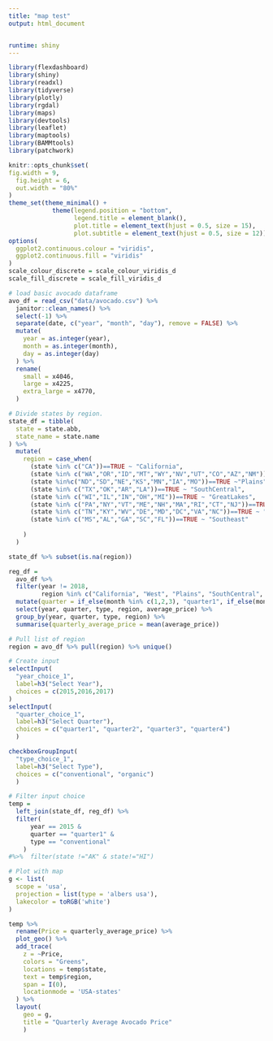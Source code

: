 ```yaml
---
title: "map test"
output: html_document


runtime: shiny
---
```


```r
library(flexdashboard)
library(shiny)
library(readxl)
library(tidyverse)
library(plotly)
library(rgdal)
library(maps)
library(devtools)
library(leaflet)
library(maptools)
library(BAMMtools)
library(patchwork)

knitr::opts_chunk$set(
fig.width = 9, 
  fig.height = 6,
  out.width = "80%"
)
theme_set(theme_minimal() + 
            theme(legend.position = "bottom", 
                  legend.title = element_blank(),
                  plot.title = element_text(hjust = 0.5, size = 15),
                  plot.subtitle = element_text(hjust = 0.5, size = 12)))
options(
  ggplot2.continuous.colour = "viridis",
  ggplot2.continuous.fill = "viridis"
)
scale_colour_discrete = scale_colour_viridis_d
scale_fill_discrete = scale_fill_viridis_d
```

```r
# load basic avocado dataframe
avo_df = read_csv("data/avocado.csv") %>%
  janitor::clean_names() %>%
  select(-1) %>% 
  separate(date, c("year", "month", "day"), remove = FALSE) %>% 
  mutate(
    year = as.integer(year),
    month = as.integer(month),
    day = as.integer(day)
  ) %>% 
  rename(
    small = x4046,
    large = x4225,
    extra_large = x4770,
  ) 
```



```r
# Divide states by region.
state_df = tibble(
  state = state.abb,
  state_name = state.name
) %>% 
  mutate(
    region = case_when(
      (state %in% c("CA"))==TRUE ~ "California",
      (state %in% c("WA","OR","ID","MT","WY","NV","UT","CO","AZ","NM"))==TRUE ~ "West",
      (state %in%c("ND","SD","NE","KS","MN","IA","MO"))==TRUE ~"Plains",
      (state %in% c("TX","OK","AR","LA"))==TRUE ~ "SouthCentral",
      (state %in% c("WI","IL","IN","OH","MI"))==TRUE ~ "GreatLakes",
      (state %in% c("PA","NY","VT","ME","NH","MA","RI","CT","NJ"))==TRUE ~ "Northeast",
      (state %in% c("TN","KY","WV","DE","MD","DC","VA","NC"))==TRUE ~ "Midsouth",
      (state %in% c("MS","AL","GA","SC","FL"))==TRUE ~ "Southeast"
      
    )
  )

state_df %>% subset(is.na(region))
```

```r
reg_df = 
  avo_df %>%
  filter(year != 2018,
         region %in% c("California", "West", "Plains", "SouthCentral", "GreatLakes", "Northeast", "Midsouth", "Southeast")) %>%
  mutate(quarter = if_else(month %in% c(1,2,3), "quarter1", if_else(month %in% c(4,5,6), "quarter2", if_else(month %in% c(7,8,9), "quarter3", "quarter4")))) %>%
  select(year, quarter, type, region, average_price) %>%
  group_by(year, quarter, type, region) %>%
  summarise(quarterly_average_price = mean(average_price))
```




```r

# Pull list of region
region = avo_df %>% pull(region) %>% unique()

# Create input
selectInput(
  "year_choice_1",
  label=h3("Select Year"),
  choices = c(2015,2016,2017)
)
selectInput(
  "quarter_choice_1", 
  label=h3("Select Quarter"),
  choices = c("quarter1", "quarter2", "quarter3", "quarter4")
  )

checkboxGroupInput(
  "type_choice_1", 
  label=h3("Select Type"),
  choices = c("conventional", "organic")
  )


```



```r
# Filter input choice 
temp = 
  left_join(state_df, reg_df) %>% 
  filter(
      year == 2015 &
      quarter == "quarter1" &
      type == "conventional"
    ) 
#%>%  filter(state !="AK" & state!="HI")
```



```r
# Plot with map 
g <- list(
  scope = 'usa',
  projection = list(type = 'albers usa'),
  lakecolor = toRGB('white')
)

temp %>% 
  rename(Price = quarterly_average_price) %>% 
  plot_geo() %>%
  add_trace(
    z = ~Price,
    colors = "Greens",
    locations = temp$state, 
    text = temp$region, 
    span = I(0),
    locationmode = 'USA-states'
  ) %>%
  layout(
    geo = g,
    title = "Quarterly Average Avocado Price"
    )

```

